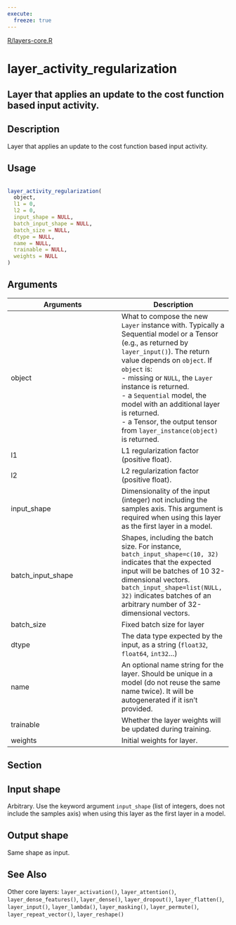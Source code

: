 ```yaml
---
execute:
  freeze: true
---
```


[R/layers-core.R](https://github.com/rstudio/keras//blob/main/R/layers-core.R#L291) 

# layer_activity_regularization

## Layer that applies an update to the cost function based input activity.

## Description
 Layer that applies an update to the cost function based input activity. 


## Usage
```r
 
layer_activity_regularization( 
  object, 
  l1 = 0, 
  l2 = 0, 
  input_shape = NULL, 
  batch_input_shape = NULL, 
  batch_size = NULL, 
  dtype = NULL, 
  name = NULL, 
  trainable = NULL, 
  weights = NULL 
) 
```

## Arguments
|Arguments|Description|
|---|---|
| object | What to compose the new `Layer` instance with. Typically a Sequential model or a Tensor (e.g., as returned by `layer_input()`). The return value depends on `object`. If `object` is:  <br>- missing or `NULL`, the `Layer` instance is returned. <br>- a `Sequential` model, the model with an additional layer is returned. <br>- a Tensor, the output tensor from `layer_instance(object)` is returned.  |
| l1 | L1 regularization factor (positive float). |
| l2 | L2 regularization factor (positive float). |
| input_shape | Dimensionality of the input (integer) not including the samples axis. This argument is required when using this layer as the first layer in a model. |
| batch_input_shape | Shapes, including the batch size. For instance, `batch_input_shape=c(10, 32)` indicates that the expected input will be batches of 10 32-dimensional vectors. `batch_input_shape=list(NULL, 32)` indicates batches of an arbitrary number of 32-dimensional vectors. |
| batch_size | Fixed batch size for layer |
| dtype | The data type expected by the input, as a string (`float32`, `float64`, `int32`...) |
| name | An optional name string for the layer. Should be unique in a model (do not reuse the same name twice). It will be autogenerated if it isn't provided. |
| trainable | Whether the layer weights will be updated during training. |
| weights | Initial weights for layer. |


## Section

## Input shape

  Arbitrary. Use the keyword argument `input_shape` (list of integers, does not include the samples axis) when using this layer as the first layer in a model. 

## Output shape

  Same shape as input. 




## See Also
 Other core layers:  `layer_activation()`, `layer_attention()`, `layer_dense_features()`, `layer_dense()`, `layer_dropout()`, `layer_flatten()`, `layer_input()`, `layer_lambda()`, `layer_masking()`, `layer_permute()`, `layer_repeat_vector()`, `layer_reshape()` 


